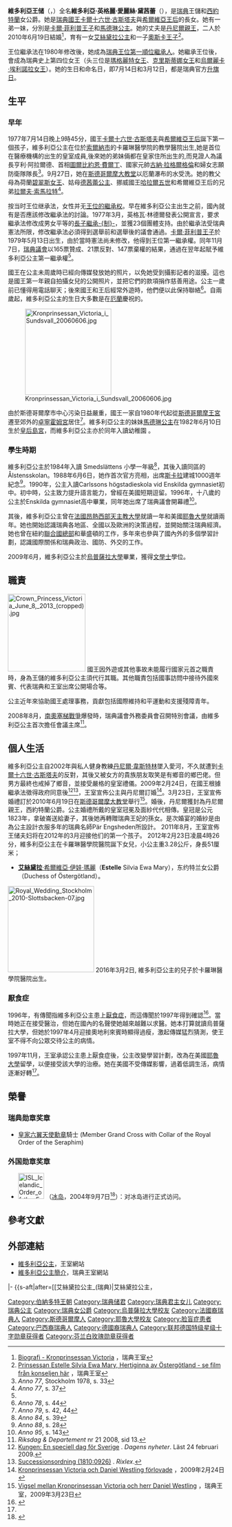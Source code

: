 {{noteTA
|1=zh:碧翠斯; zh-hans:贝娅特丽克丝; zh-hant:貝婭特麗克絲; zh-tw:畢翠克絲; zh-hk:碧翠斯; zh-cn:贝娅特丽克丝;
}}
{{Infobox royalty
| name         = 维多利亚王储<br>Victoria
| full name    = 维多利亚·英格丽·爱丽丝·黛茜蕾<br>Victoria Ingrid Alice Désirée <!--Full legal non-titular name-->
| house        = [[贝尔纳多特王朝|贝尔纳多特王朝]]
| title        = {{SWE}}王储殿下<br>[[西约特兰|西约特兰]]女公爵殿下<br>''HKH'' Kronprinsessa av Sverige<br>''HKH'' Hertiginna av Västergötland
| image        = IAEA Meeting with HRH Crown Princess Victoria of Sweden (2) (cropped).jpg
| image_size   = 250px
| caption      = 维多利亚王储，2018年11月28日
| spouse       = {{marriage|[[丹尼爾親王|丹尼爾親王]]|2010-6-19}}
| issue        = [[艾丝黛拉公主_(瑞典)|艾丝黛拉公主]]<br>[[奧斯卡王子_(斯科訥公爵)|奥斯卡王子]]
| birth_date   = {{birth date and age|1977|7|14|df=yes}}
| birth_place  = {{SWE}}[[索尔纳市|索尔纳市]]{{link-sv|卡罗琳大学医院|Karolinska universitetssjukhuset}}
| father       = [[卡尔十六世·古斯塔夫|卡尔十六世·古斯塔夫]]
| mother       = [[希尔维亚王后|希尔维亚王后]] 
| standard_img = Sweden-Royal-flag-lesser-coa.svg
| religion     = [[瑞典信义会|瑞典信义会]]
}}
{{Swedish Royal Family}}
'''維多利亞王储'''（{{lang-sv|Victoria, Kronprinsessa av Sverige}}，{{bd|1977年|7月14日|||CatIdx=V}}）全名'''維多利亞·英格麗·愛麗絲·黛茜蕾'''（{{lang-sv|Victoria Ingrid Alice Désirée}}），是[[瑞典|瑞典]]王儲和[[西約特蘭|西約特蘭]]女公爵。她是[[瑞典君主|瑞典國王]][[卡爾十六世·古斯塔夫|卡爾十六世·古斯塔夫]]與[[希爾維亞王后|希爾維亞王后]]的長女。她有一弟一妹，分別是[[卡爾·菲利普王子_(瑞典)|卡爾·菲利普王子]]和[[馬德琳公主_(瑞典)|馬德琳公主]]。她的丈夫是[[丹尼爾親王|丹尼爾親王]]，二人於2010年6月19日結婚<ref>[http://www.kungahuset.se/kungafamiljen/hkhkronprinsessanvictoria/biografi.4.187e1841020141a4c88000153.html Biografi - Kronprinsessan Victoria] {{Wayback|url=http://www.kungahuset.se/kungafamiljen/hkhkronprinsessanvictoria/biografi.4.187e1841020141a4c88000153.html |date=20100813005112 }}，瑞典王室</ref>，育有一女[[艾絲黛拉公主_(瑞典)|艾絲黛拉公主]]和一子[[奧斯卡王子_(斯科訥公爵)|奧斯卡王子]]<ref>[http://www.kungahuset.se/kungafamiljen/aktuellahandelser/aretsaktuellahandelser/prinsessanestellesilviaewamaryhertiginnaavostergotlandsefilmfrankonseljenhar.5.70e7de59130bc8da54e800020845.html Prinsessan Estelle Silvia Ewa Mary, Hertiginna av Östergötland - se film från konseljen här] {{Wayback|url=http://www.kungahuset.se/kungafamiljen/aktuellahandelser/aretsaktuellahandelser/prinsessanestellesilviaewamaryhertiginnaavostergotlandsefilmfrankonseljenhar.5.70e7de59130bc8da54e800020845.html |date=20120229191327 }}，瑞典王室</ref>。

王位繼承法在1980年修改後，她成為[[瑞典王位繼承|瑞典王位第一順位繼承人]]。她繼承王位後，會成為瑞典史上第四位女王（头三位是[[瑪格麗特一世|瑪格麗特女王]]、[[克里斯蒂娜女王|克里斯蒂娜女王]]和[[烏爾麗卡·埃利諾拉|烏爾麗卡·埃利諾拉女王]]）。她的生日和命名日，即7月14日和3月12日，都是瑞典官方[[瑞典升旗日|升旗日]]。

== 生平 ==
=== 早年 ===
1977年7月14日晚上9時45分，國王[[卡爾十六世·古斯塔夫|卡爾十六世·古斯塔夫]]與[[希爾維亞王后|希爾維亞王后]]誕下第一個孩子，維多利亞公主在位於[[索爾納市|索爾納市]]的卡羅琳醫學院的教學醫院出生,她是首位在醫療機構的出生的皇室成員,後來她的弟妹倆都在皇家住所出生的,而見證人為議長亨利·阿拉爾德、首相[[圖爾比約恩·費爾丁|圖爾比約恩·費爾丁]]、國家元帥[[古納·拉格爾格倫|古納·拉格爾格倫]]和婦女志願防衛隊隊長<ref>''Anno 77'', Stockholm 1978, s. 33</ref>。9月27日，她在[[斯德哥爾摩大教堂|斯德哥爾摩大教堂]]以厄蘭瀑布的水受洗。她的教父母為荷蘭[[碧翠斯_(荷蘭)|碧翠斯女王]]、姑母[[德茜蕾公主|德茜蕾公主]]、挪威國王[[哈拉爾五世|哈拉爾五世]]和希爾維亞王后的兄弟[[拉爾夫·索馬拉特|拉爾夫·索馬拉特]]<ref name="anno77 s37">''Anno 77'', s. 37</ref>。

按当时王位继承法，女性并无[[瑞典王位繼承|王位的繼承权]]。早在維多利亞公主出生之前，國內就有是否應該修改繼承法的討論。1977年3月，英格瓦·林德爾發表公開宣言，要求繼承法修改成男女平等的[[長子繼承制|長子繼承-{制}-]]，並獲23個團體支持。由於繼承法受瑞典憲法所限，修改繼承法必須得到選舉前和選舉後的議會通過。[[卡爾·菲利普王子_(瑞典)|卡爾·菲利普王子]]於1979年5月13日出生，由於當時憲法尚未修改，他得到王位第一繼承權。同年11月7日，[[瑞典議會|瑞典議會]]以165票贊成、21票反對、147票棄權的結果，通過在翌年起賦予維多利亞公主第一繼承權<ref name="anno77 s37"/>。

國王在公主未周歲時已經向傳媒發放她的照片，以免她受到攝影記者的滋擾。這也是國王第一年親自拍攝女兒的公開照片，並把它們的款項捐作慈善用途。公主一歲前已懂得用電話聊天；後來國王和王后經常外遊時，他們便以此保持聯絡<ref>''Anno 78'', s. 44</ref>。自兩歲起，維多利亞公主的生日大多數是在[[厄蘭|厄蘭]]慶祝的。

[[File:Kronprinsessan_Victoria_i_Sundsvall_20060606.jpg|200px]]

由於斯德哥爾摩市中心污染日益嚴重，國王一家自1980年代起從[[斯德哥爾摩王宮|斯德哥爾摩王宮]]遷至郊外的[[卓寧霍姆宮|卓寧霍姆宮]]居住<ref>''Anno 79'', s. 42, 44</ref>。維多利亞公主的妹妹[[馬德琳公主_(瑞典)|馬德琳公主]]在1982年6月10日生於[[皇后島宮|皇后島宮]]，而維多利亞公主亦於同年入讀幼稚園 。

=== 學生時期 ===
維多利亞公主於1984年入讀 Smedslättens 小學一年級<ref>''Anno 84'', s. 39</ref>，其後入讀同區的Ålstensskolan。1988年6月6日，她作首次官方亮相，出席[[斯卡拉_(瑞典)|斯卡拉]]建城1000週年紀念<ref>''Anno 88'', s. 28</ref>。1990年，公主入讀Carlssons högstadieskola vid Enskilda gymnasiet初中。初中時，公主致力提升語言能力，曾經在美國短期逗留。1996年，十八歲的公主於Enskilda gymnasiet高中畢業，同年她出席了瑞典議會開幕禮<ref>''Anno 95'', s. 143</ref>。

其後，維多利亞公主曾在[[法國|法國]][[昂熱|昂熱]][[西部天主教大學|西部天主教大學]]就讀一年和美國[[耶魯大學|耶魯大學]]就讀兩年。她也開始認識瑞典各地區、全國以及歐洲的決策過程，並開始關注瑞典經濟。她也曾在紐約[[聯合國總部|聯合國總部]]和華盛頓的{{Link-sv|瑞典駐美大使館|Sveriges ambassad i Washington}}工作，多年來也參與了國內外的多個學習計劃，認識國際關係和瑞典政治、國防、外交的工作。

2009年6月，維多利亞公主於[[烏普薩拉大學|烏普薩拉大學]]畢業，獲得[[文學士|文學士]]學位。

== 職責 ==
[[File:Crown_Princess_Victoria_June_8,_2013_(cropped).jpg|180px]]
國王因外遊或其他事故未能履行國家元首之職責時，身為王儲的維多利亞公主須代行其職。其他職責包括國事訪問中接待外國來賓、代表瑞典和王室出席公開場合等。

公主近年來協助國王處理事務，貢獻包括國際維持和平運動和支援殘障青年。

2008年8月，[[南奧塞梯戰爭_(2008年)|南奧塞梯戰爭]]爆發時，瑞典議會外務委員會召開特別會議，由維多利亞公主首次擔任會議主席<ref>''Riksdag & Departement'' nr 21 2008, sid 13.</ref>。

== 個人生活 ==
維多利亞公主自2002年與私人健身教練[[丹尼爾·韋斯特林|丹尼爾·韋斯特林]]墜入愛河，不久就遭到[[卡爾十六世·古斯塔夫|卡爾十六世·古斯塔夫]]的反對，其後又被女方的貴族朋友取笑是有鄉音的鄉巴佬。但男方最終也戒掉了鄉音，並接受嚴格的皇室禮儀。2009年2月24日，在國王根據繼承法徵得政府同意後<ref>[http://www.dn.se/nyheter/sverige/kungen-en-speciell-dag-for-sverige-1.806535 Kungen: En speciell dag för Sverige] {{Wayback|url=http://www.dn.se/nyheter/sverige/kungen-en-speciell-dag-for-sverige-1.806535 |date=20090630003615 }}. ''Dagens nyheter''. Läst 24 februari 2009.</ref><ref>[http://rixlex.riksdagen.se/webbnav/index.aspx?nid=3911&bet=1810:0926 Successionsordning (1810:0926)] {{Wayback|url=http://rixlex.riksdagen.se/webbnav/index.aspx?nid=3911&bet=1810:0926 |date=20090301163900 }}. ''Rixlex''.</ref>，王室宣佈公主與丹尼爾訂婚<ref>[http://www.youtube.com/watch?v=xbT9EnF-8YQ Kronprinsessan Victoria och Daniel Westling förlovade] {{Wayback|url=http://www.youtube.com/watch?v=xbT9EnF-8YQ |date=20131222181909 }}，2009年2月24日</ref>。3月23日，王室宣佈婚禮訂於2010年6月19日在[[斯德哥爾摩大教堂|斯德哥爾摩大教堂]]舉行<ref>[http://www.royalcourt.se/ovrigt/pressrum/pressmeddelanden/aretsarkiv/vigselmellankronprinsessanvictoriaochherrdanielwestling.5.6b0698e911fa8f9005880007516.html Vigsel mellan Kronprinsessan Victoria och herr Daniel Westling] {{Wayback|url=http://www.royalcourt.se/ovrigt/pressrum/pressmeddelanden/aretsarkiv/vigselmellankronprinsessanvictoriaochherrdanielwestling.5.6b0698e911fa8f9005880007516.html |date=20090531220105 }}，瑞典王室，2009年3月23日</ref>。婚後，丹尼爾獲封為丹尼爾親王，西約特蘭公爵。公主婚禮所戴的皇室冠冕及面紗代代相傳。皇冠是公元1823年，拿破崙送給妻子，其後她再轉贈瑞典王妃的孫女。是次婚宴的婚紗是由為公主設計衣服多年的瑞典名師Pär Engsheden所設計。
2011年8月，王室宣佈王储夫妇将在2012年的3月迎接他们的第一个孩子。 
2012年2月23日凌晨4時26分，維多利亞公主在卡羅琳醫學院醫院誕下女兒，小公主重3.28公斤，身長51厘米；
*[[艾丝黛拉公主_(瑞典)|'''艾絲黛拉'''·希爾維亞·伊娃·瑪麗]]（'''Estelle''' Silvia Ewa Mary），东约特兰女公爵（Duchess of Östergötland）。
[[File:Royal_Wedding_Stockholm_2010-Slottsbacken-07.jpg|200px]]
2016年3月2日, 維多利亞公主的兒子於卡羅琳醫學院醫院出生。

=== 厭食症 ===
1996年，有傳聞指維多利亞公主患上[[神經性厭食症|厭食症]]，而這傳聞於1997年得到確認<ref name=aftonbladet>{{Cite web |url=http://wwwb.aftonbladet.se/nyheter/9905/28/vict.html |title=Victoria berättar om sina ätstörningar |access-date=2009-08-16 |archive-url=https://web.archive.org/web/20160303194201/http://wwwb.aftonbladet.se/nyheter/9905/28/vict.html |archive-date=2016-03-03 |dead-url=yes }}</ref>。當時她正在接受醫治，但她在國內的名聲使她越來越難以求醫。她本打算就讀烏普薩拉大學，但她於1997年4月迎接奧地利來賓時顯得過瘦，激起傳媒猛烈猜測，使王室不得不向公眾交待公主的病情。 

1997年11月，王室承認公主患上厭食症後，公主改變學習計劃，改為在美國[[耶魯大學|耶魯大學]]留學，以便接受該大學的治療。她在美國不受傳媒影響，過着低調生活，病情逐漸好轉<ref name="aftonbladet"/>。

== 榮譽 ==
===瑞典勋章奖章===
*{{flag|Sweden}} [[皇家六翼天使勳章|皇家六翼天使勳章]]騎士 (Member Grand Cross with Collar of the Royal Order of the Seraphim)

===外国勋章奖章===
* [[File:ISL_Icelandic_Order_of_the_Falcon_-_Grand_Cross_BAR.png|60px]] {{link-en|白隼大十字勋章|Order of the Falcon}}（[[冰岛|冰岛]]，2004年9月7日<ref>{{is}}{{cite web |url=https://www.forseti.is/f%C3%A1lkaor%C3%B0an/orduhafaskra/# |title=Orðuhafaskrá |publisher=Forseti Íslands |date= |accessdate=2021-10-19 |deadurl=no |archiveurl=https://web.archive.org/web/20200103104432/https://www.forseti.is/f%C3%A1lkaor%C3%B0an/orduhafaskra/ |archivedate=2020-01-03 }}</ref>）：对冰岛进行正式访问。

== 參考文獻 ==
{{reflist}}

== 外部連結 ==
{{commonscat|Victoria, Crown Princess of Sweden}}
* [http://www.royalcourt.se/kungafamiljen/hkhkronprinsessanvictoria.4.7c4768101a4e888378000176.html 維多利亞公主]{{Wayback|url=http://www.royalcourt.se/kungafamiljen/hkhkronprinsessanvictoria.4.7c4768101a4e888378000176.html |date=20090823115219 }}，王室網站
* [http://www.royalcourt.se/kungafamiljen/hkhkronprinsessanvictoria/biografi.4.187e1841020141a4c88000153.html 維多利亞公主簡介]{{Wayback|url=http://www.royalcourt.se/kungafamiljen/hkhkronprinsessanvictoria/biografi.4.187e1841020141a4c88000153.html |date=20090826081304 }}，瑞典王室網站

{{S-start}}
{{S-hou|[[貝爾納多特王朝|貝爾納多特王朝]]|1977年|7月14日}}
{{S-roy|se}}
|-
{{s-non|reason=首位}}
{{s-ttl|title=[[瑞典王位繼承|瑞典王位繼承順序]] |years=第1位}}
{{s-aft|after=[[艾絲黛拉公主_(瑞典)|艾絲黛拉公主，<br/>{{nowrap]]}}
{{S-end}}

{{Current heirs of monarchies}}

{{Authority control}}
{{DEFAULTSORT:Victoria}}

[[Category:伯納多特王朝|Category:伯納多特王朝]]
[[Category:瑞典储君|Category:瑞典储君]]
[[Category:瑞典君主女儿|Category:瑞典君主女儿]]
[[Category:瑞典公主|Category:瑞典公主]]
[[Category:瑞典女公爵|Category:瑞典女公爵]]
[[Category:烏普薩拉大學校友|Category:烏普薩拉大學校友]]
[[Category:法國裔瑞典人|Category:法國裔瑞典人]]
[[Category:斯德哥爾摩人|Category:斯德哥爾摩人]]
[[Category:耶魯大學校友|Category:耶魯大學校友]]
[[Category:脸盲症患者|Category:脸盲症患者]]
[[Category:巴西裔瑞典人|Category:巴西裔瑞典人]]
[[Category:德國裔瑞典人|Category:德國裔瑞典人]]
[[Category:联邦德国特级星级十字勋章获得者|Category:联邦德国特级星级十字勋章获得者]]
[[Category:芬兰白玫瑰勋章获得者|Category:芬兰白玫瑰勋章获得者]]